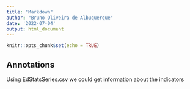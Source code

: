 ```yaml
---
title: "Markdown"
author: "Bruno Oliveira de Albuquerque"
date: '2022-07-04'
output: html_document
---
```


```r
knitr::opts_chunk$set(echo = TRUE)
```

## Annotations

Using EdStatsSeries.csv we could get information about the indicators
